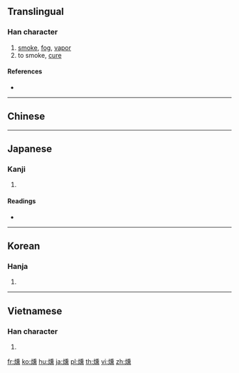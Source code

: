 {{character info/new}}
{{also|熏}}
==Translingual==

===Han character===
{{Han char|rn=86|rad=火|as=14|sn=18|four=92831|canj=FHGF|ids=⿰火熏}}

# [[smoke]], [[fog]], [[vapor]]
# to smoke, [[cure]]

====References====
* {{Han ref|kx=0685.290|dkj=19513|dj=1098.160|hdz=32243.060|uh=71FB|ud=29179|bh=C274|bd=49780}}

----

==Chinese==
{{zh-see|熏|v}}

----

==Japanese==

===Kanji===
{{ja-kanji|grade=|rs=火14}}

# {{defn|lang=ja|sort=火14}}

====Readings====
* {{ja-readings|on=[[くん]] (kun)|kun=[[ふすべる]] (fusuberu), [[くすべる]] (kusuberu)}}

----

==Korean==

===Hanja===
{{ko-hanja|hangeul=훈|eumhun=|rv=hun|mr=hun|y=hwun}}

# {{defn|lang=ko|sort=火14}}

----

==Vietnamese==

===Han character===
{{vi-hantu|[[hun]], [[huân]]|rs=火14}}

# {{defn|lang=vi|sort=火14}}

[[fr:燻]]
[[ko:燻]]
[[hu:燻]]
[[ja:燻]]
[[pl:燻]]
[[th:燻]]
[[vi:燻]]
[[zh:燻]]